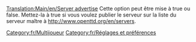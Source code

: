 [[Translation:Main/en/Server advertise]]
{{en/-}}
Cette option peut être mise à true ou false. Mettez-la à true si vous voulez publier le serveur sur la liste du serveur maître à http://www.openttd.org/en/servers.
[[Category:fr/Multijoueur]]
[[Category:fr/Réglages et préférences]]


{{fr/Amorce}}